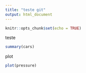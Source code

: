 ```yaml
---
title: "teste git"
output: html_document
---
```


```r
knitr::opts_chunk$set(echo = TRUE)
```


teste

```r
summary(cars)
```
plot

```r
plot(pressure)
```
